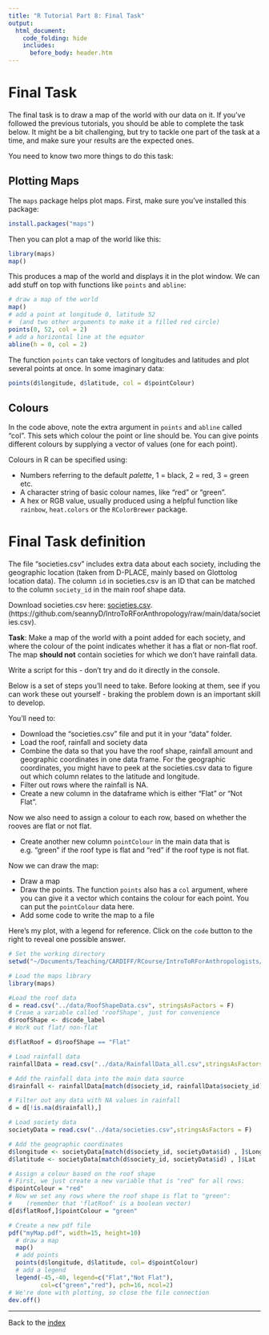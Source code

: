 ```yaml
---
title: "R Tutorial Part 8: Final Task"
output:
  html_document:
    code_folding: hide
    includes:
      before_body: header.htm
---
```


# Final Task

The final task is to draw a map of the world with our data on it. If you've followed the previous tutorials, you should be able to complete the task below.  It might be a bit challenging, but try to tackle one part of the task at a time, and make sure your results are the expected ones.

You need to know two more things to do this task:

## Plotting Maps

The `maps` package helps plot maps. First, make sure you've installed this package:

```r
install.packages("maps")
```

Then you can plot a map of the world like this:

```r
library(maps)
map()
```

This produces a map of the world and displays it in the plot window.  We can add stuff on top with functions like `points` and `abline`:

```r
# draw a map of the world
map() 
# add a point at longitude 0, latitude 52
#  (and two other arguments to make it a filled red circle)
points(0, 52, col = 2)
# add a horizontal line at the equator
abline(h = 0, col = 2)
```

The function `points` can take vectors of longitudes and latitudes and plot several points at once. In some imaginary data:

```r
points(d$longitude, d$latitude, col = d$pointColour)
```


## Colours

In the code above, note the extra argument in `points` and `abline` called "col". This sets which colour the point or line should be. You can give points different colours by supplying a vector of values (one for each point).

Colours in R can be specified using:

* Numbers referring to the default *palette*, 1 = black, 2 = red, 3 = green etc.
* A character string of basic colour names, like "red" or "green".
* A hex or RGB value, usually produced using a helpful function like `rainbow`, `heat.colors` or the `RColorBrewer` package.

# Final Task definition

The file "societies.csv" includes extra data about each society, including the geographic location (taken from D-PLACE, mainly based on Glottolog location data). The column `id` in societies.csv is an ID that can be matched to the column `society_id` in the main roof shape data. 

Download societies.csv here: <a href="https://github.com/seannyD/IntroToRForAnthropology/raw/main/data/societies.csv" download>societies.csv</a>. (https://github.com/seannyD/IntroToRForAnthropology/raw/main/data/societies.csv).

**Task**: Make a map of the world with a point added for each society, and where the colour of the point indicates whether it has a flat or non-flat roof. The map **should not** contain societies for which we don't have rainfall data.

Write a script for this - don't try and do it directly in the console.

Below is a set of steps you'll need to take. Before looking at them, see if you can work these out yourself - braking the problem down is an important skill to develop.

You'll need to:

* Download the "societies.csv" file and put it in your "data" folder.
* Load the roof, rainfall and society data
* Combine the data so that you have the roof shape, rainfall amount and geographic coordinates in one data frame. For the geographic coordinates, you might have to peek at the societies.csv data to figure out which column relates to the latitude and longitude.
* Filter out rows where the rainfall is NA.
* Create a new column in the dataframe which is either "Flat" or "Not Flat".

Now we also need to assign a colour to each row, based on whether the rooves are flat or not flat.

* Create another new column `pointColour` in the main data that is e.g. "green" if the roof type is flat and "red" if the roof type is not flat. 

Now we can draw the map:

* Draw a map
* Draw the points. The function `points` also has a `col` argument, where you can give it a vector which contains the colour for each point. You can put the `pointColour` data here.
* Add some code to write the map to a file


Here's my plot, with a legend for reference.  Click on the `code` button to the right to reveal one possible answer.

```r
# Set the working directory
setwd("~/Documents/Teaching/CARDIFF/RCourse/IntroToRForAnthropologists/analysis/")

# Load the maps library
library(maps)

#Load the roof data
d = read.csv("../data/RoofShapeData.csv", stringsAsFactors = F)
# Creae a variable called 'roofShape', just for convenience
d$roofShape <- d$code_label
# Work out flat/ non-flat

d$flatRoof = d$roofShape == "Flat"

# Load rainfall data
rainfallData = read.csv("../data/RainfallData_all.csv",stringsAsFactors = F)

# Add the rainfall data into the main data source
d$rainfall <- rainfallData[match(d$society_id, rainfallData$society_id) , ]$code

# Filter out any data with NA values in rainfall
d = d[!is.na(d$rainfall),]

# Load society data
societyData = read.csv("../data/societies.csv",stringsAsFactors = F)

# Add the geographic coordinates
d$longitude <- societyData[match(d$society_id, societyData$id) , ]$Long
d$latitude <- societyData[match(d$society_id, societyData$id) , ]$Lat

# Assign a colour based on the roof shape
# First, we just create a new variable that is "red" for all rows:
d$pointColour = "red"
# Now we set any rows where the roof shape is flat to "green":
#    (remember that 'flatRoof' is a boolean vector)
d[d$flatRoof,]$pointColour = "green"

# Create a new pdf file
pdf("myMap.pdf", width=15, height=10)
  # draw a map
  map()
  # add points
  points(d$longitude, d$latitude, col= d$pointColour)
  # add a legend
  legend(-45,-40, legend=c("Flat","Not Flat"), 
         col=c("green","red"), pch=16, ncol=2)
# We're done with plotting, so close the file connection
dev.off()

```

----------

Back to the [index](../index.html)